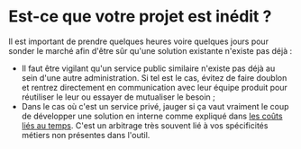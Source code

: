 # Est-ce que votre projet est inédit ?

Il est important de prendre quelques heures voire quelques jours pour sonder le marché afin d'être sûr qu'une solution existante n'existe pas déjà :

- Il faut être vigilant qu'un service public similaire n'existe pas déjà au sein d'une autre administration. Si tel est le cas, évitez de faire doublon et rentrez directement en communication avec leur équipe produit pour réutiliser le leur ou essayer de mutualiser le besoin ;
- Dans le cas où c'est un service privé, jauger si ça vaut vraiment le coup de développer une solution en interne comme expliqué dans [les coûts liés au temps](project-start/time-and-costs.mdx). C'est un arbitrage très souvent lié à vos spécificités métiers non présentes dans l'outil.
